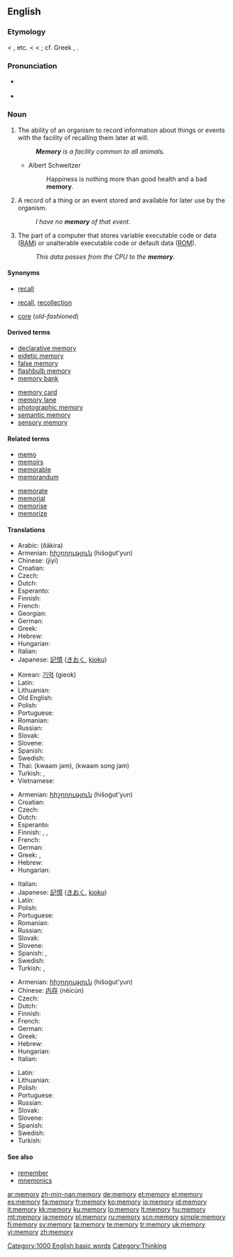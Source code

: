 {{also|me morí}}

==English==
{{wikipedia}}
{{rank|Greek|island|special|935|memory|proved|plan|pain}}

===Etymology===
< {{etyl|xno}} {{term|memorie}}, {{etyl|fro}} {{term|memoire}} etc. < {{etyl|la}} {{term|memoria||the faculty of remembering, remembrance, memory, a historical account}} < {{term|memor||mindful, remembering}}; cf. Greek {{term|μέρμερος|sc=Grek||anxious}}, {{term|μέριμνα||sc=Grek|care, thought}}.

===Pronunciation===
* {{a|UK}} {{IPA|/ˈmɛməɹi/}}
* {{audio|en-us-memory.ogg|Audio (US)}}

===Noun===
{{en-noun|memor|ies|-}}

# {{uncountable}} The ability of an organism to record information about things or events with the facility of recalling them later at will.
#: '''''Memory''' is a facility common to all animals.''
#* {{rfdate}} Albert Schweitzer
#*: Happiness is nothing more than good health and a bad '''memory'''.
# A record of a thing or an event stored and available for later use by the organism.
#: ''I have no '''memory''' of that event.''
# {{computing}} The part of a computer that stores variable executable code or data ([[RAM]]) or unalterable executable code or default data ([[ROM]]).
#: ''This data passes from the CPU to the '''memory'''.''

====Synonyms====
* {{italbrac-colon|ability to recall}} [[recall]]
* {{italbrac-colon|stored record}} [[recall]], [[recollection]]
* {{italbrac-colon|RAM or ROM}} [[core]] (''old-fashioned'')

====Derived terms====
{{rel-top|Terms derived from ''memory''}}
* [[declarative memory]]
* [[eidetic memory]]
* [[false memory]]
* [[flashbulb memory]]
* [[memory bank]]
{{rel-mid}}
* [[memory card]]
* [[memory lane]]
* [[photographic memory]]
* [[semantic memory]]
* [[sensory memory]]
{{rel-bottom}}

====Related terms====
{{rel-top|Terms etymologically related to ''memory''}}
* [[memo]]
* [[memoir]]s
* [[memorable]]
* [[memorandum]]
{{rel-mid}}
* [[memorate]]
* [[memorial]]
* [[memorise]]
* [[memorize]]
{{rel-bottom}}

====Translations====
{{trans-top|ability to recall}}
* Arabic: {{Arab|[[ذاكرة]]}} (ðākira) {{f}}
* Armenian: [[հիշողություն]] (hišoġut'yun)
* Chinese: {{zh-ts|記憶|记忆}} (jìyì)
* Croatian: {{t-|hr|pamćenje|n|alt=pȃmćēnje}}
* Czech: {{t-|cs|paměť|f}}
* Dutch: {{t+|nl|geheugen|n}}
* Esperanto: {{t-|eo|memoro|xs=Esperanto}}
* Finnish: {{t+|fi|muisti}}
* French: {{t+|fr|mémoire|f}}
* Georgian: {{t|ka|მეხსიერება|tr=mexsiereba|sc=Geor|xs=Georgian}}
* German: {{t+|de|Gedächtnis|n}}
* Greek: {{t|el|μνήμη|f|tr=mními|sc=Grek}}
* Hebrew: {{t+|he|זכרון|m|tr=zikarón|sc=Hebr}}
* Hungarian: {{t|hu|emlékezet}}
* Italian: {{t+|it|memoria|f}}
* Japanese: [[記憶]] ([[きおく]], [[kioku]])
{{trans-mid}}
* Korean: [[기억]] (gieok)
* Latin: {{t-|la|memoria|f}}
* Lithuanian: {{t|lt|atmintis|f|xs=Lithuanian}}
* Old English: {{t-|ang|gemynd|alt=ġemynd|xs=Old English}}
* Polish: {{t+|pl|pamięć|f}}
* Portuguese: {{t+|pt|memória|f}}
* Romanian: {{t-|ro|memorie|f}}
* Russian: {{t+|ru|память|f|tr=pámjat’|sc=Cyrl}}
* Slovak: {{t-|sk|pamäť|f}}
* Slovene: {{t+|sl|spomin|m}}
* Spanish: {{t-|es|memoria|f}}
* Swedish: {{t+|sv|minne|n}}
* Thai: {{Thai|[[ความจำ]]}} (kwaam jam), {{Thai|[[ความทรงจำ]]}} (kwaam song jam)
* Turkish: {{t+|tr|hafıza}},  {{t+|tr|bellek}}
* Vietnamese: {{t+|vi|trí nhớ|xs=Vietnamese}}
{{trans-bottom}}

{{trans-top|stored record}}
* Armenian: [[հիշողություն]] (hišoġut'yun)
* Croatian: {{t-|hr|sjećanje|n}}
* Czech: {{t-|cs|vzpomínka|f}}
* Dutch: {{t+|nl|herinnering|f}}
* Esperanto: {{t-|eo|memoro|xs=Esperanto}}
* Finnish: {{t-|fi|muistikuva}}, {{t+|fi|muisto}}, {{t+|fi|muisti}}
* French: {{t+|fr|souvenir|m}}
* German: {{t+|de|Erinnerung|f}}
* Greek: {{t|el|ανάμνηση|f|tr=anámnisi|sc=Grek}},  {{t|el|θύμηση|f|tr=θímisi|sc=Grek}}
* Hebrew: {{t+|he|זכרון|m|tr=zikarón|sc=Hebr}}
* Hungarian: {{t+|hu|emlék}}
{{trans-mid}}
* Italian: {{t+|it|memoria|f}}
* Japanese: [[記憶]] ([[きおく]], [[kioku]])
* Latin: {{t-|la|memoria|f}}
* Polish: {{t+|pl|wspomnienie|n}}
* Portuguese: {{t+|pt|lembrança|f}}
* Romanian: {{t-|ro|amintire|f}}
* Russian: {{t|ru|воспоминание|n|tr=vospominánije|sc=Cyrl}}
* Slovak: {{t|sk|spomienka|f}}
* Slovene: {{t+|sl|spomin|m}}
* Spanish: {{t-|es|memoria|f}}, {{t-|es|recuerdo|m}}
* Swedish: {{t+|sv|minne|n}}
* Turkish: {{t|tr|hatıra}},  {{t+|tr|anı}}
{{trans-bottom}}

{{trans-top|RAM or ROM}}
* Armenian: [[հիշողություն]] (hišoġut'yun)
* Chinese: [[内存]] (nèicún)
* Czech: {{t-|cs|paměť|f}}
* Dutch: {{t+|nl|geheugen|n}}
* Finnish: {{t+|fi|muisti}}
* French: {{t+|fr|mémoire|f}}
* German: {{t+|de|Speicher|m}}
* Greek: {{t|el|μνήμη|f|tr=mními|sc=Grek}}
* Hebrew: {{t+|he|זכרון|m|tr=zikarón|sc=Hebr}}
* Hungarian: {{t+|hu|memória}}
* Italian: {{t+|it|memoria|f}}
{{trans-mid}}
* Latin: {{t-|la|memoria|f}}
* Lithuanian: {{t|lt|atmintinė|f|xs=Lithuanian}}
* Polish: {{t+|pl|pamięć|f}}
* Portuguese: {{t+|pt|memória|f}}
* Russian: {{t+|ru|память|f|tr=pámjat’|sc=Cyrl}}
* Slovak: {{t-|sk|pamäť|f}}
* Slovene: {{t+|sl|spomin|m}}
* Spanish: {{t-|es|memoria|f}}
* Swedish: {{t+|sv|minne|n}}
* Turkish: {{t+|tr|bellek}}
{{trans-bottom}}

====See also====
* [[remember]]
* [[mnemonics]]

[[Category:1000 English basic words]]
[[Category:Thinking]]

[[ar:memory]]
[[zh-min-nan:memory]]
[[de:memory]]
[[et:memory]]
[[el:memory]]
[[es:memory]]
[[fa:memory]]
[[fr:memory]]
[[ko:memory]]
[[io:memory]]
[[id:memory]]
[[it:memory]]
[[kk:memory]]
[[ku:memory]]
[[lo:memory]]
[[lt:memory]]
[[hu:memory]]
[[mt:memory]]
[[ja:memory]]
[[pl:memory]]
[[ru:memory]]
[[scn:memory]]
[[simple:memory]]
[[fi:memory]]
[[sv:memory]]
[[ta:memory]]
[[te:memory]]
[[tr:memory]]
[[uk:memory]]
[[vi:memory]]
[[zh:memory]]